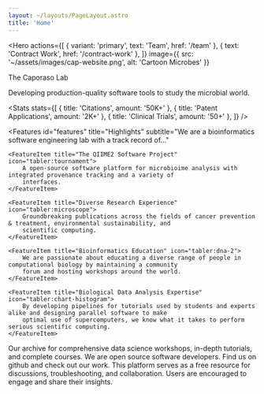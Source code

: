 ```yaml
---
layout: ~/layouts/PageLayout.astro
title: 'Home'
---
```



<Hero
    actions={[
        { variant: 'primary', text: 'Team', href: '/team' },
        { text: 'Contract Work', href: '/contract-work' },
    ]}
    image={{ src: '~/assets/images/cap-website.png', alt: 'Cartoon Microbes' }}
>
<Fragment slot="title">The Caporaso Lab</Fragment>

<Fragment slot="subtitle">
    <span class="font-semibold"> Developing production-quality software tools to study the microbial world. </span>
</Fragment>
</Hero>

<Stats
    stats={[
        { title: 'Citations', amount: '50K+' },
        { title: 'Patent Applications', amount: '2K+' },
        { title: 'Clinical Trials', amount: '50+' },
    ]}
/>

<Features
    id="features"
    title="Highlights"
    subtitle="We are a bioinformatics software engineering lab with a track record of..."
>
    <FeatureItem title="The QIIME2 Software Project" icon="tabler:tournament">
        A open-source software platform for microbioime analysis with integrated provenance tracking and a variety of
        interfaces.
    </FeatureItem>

    <FeatureItem title="Diverse Research Experience" icon="tabler:microscope">
        Groundbreaking publications across the fields of cancer prevention & treatment, environmental sustainability, and
        scientific computing.
    </FeatureItem>

    <FeatureItem title="Bioinformatics Education" icon="tabler:dna-2">
        We are passionate about educating a diverse range of people in computational biology by maintaining a community
        forum and hosting workshops around the world.
    </FeatureItem>

    <FeatureItem title="Biological Data Analysis Expertise" icon="tabler:chart-histogram">
        By developing pipelines for tutorials used by students and experts alike and designing parallel software to make
        optimal use of supercomputers, we know what it takes to perform serious scientific computing.
    </FeatureItem>
</Features>

<Features2 title="Connect With Us" subtitle="We're excited to engage with you!" columns={3}>
    <BoxFeatureItem title="YouTube" image={youtubeIcon.src}>
        Our archive for comprehensive data science workshops, in-depth tutorials, and complete courses.
    </BoxFeatureItem>
    <BoxFeatureItem title="GitHub" image={githubIcon.src}>
        We are open source software developers. Find us on github and check out our work.
    </BoxFeatureItem>
    <BoxFeatureItem title="QIIME2 Forum" image={q2Icon.src}>
        This platform serves as a free resource for discussions, troubleshooting, and collaboration. Users are encouraged
        to engage and share their insights.
    </BoxFeatureItem>
</Features2>
